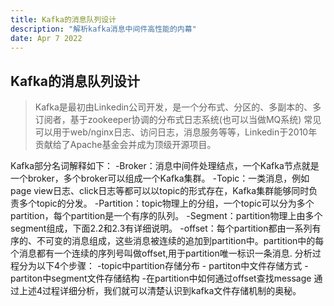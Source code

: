 ```yaml
---
title: Kafka的消息队列设计
description: "解析kafka消息中间件高性能的内幕"
date: Apr 7 2022
---
```


## Kafka的消息队列设计
> Kafka是最初由Linkedin公司开发，是一个分布式、分区的、多副本的、多订阅者，基于zookeeper协调的分布式日志系统(也可以当做MQ系统)
> 常见可以用于web/nginx日志、访问日志，消息服务等等，Linkedin于2010年贡献给了Apache基金会并成为顶级开源项目。

Kafka部分名词解释如下：
    -Broker：消息中间件处理结点，一个Kafka节点就是一个broker，多个broker可以组成一个Kafka集群。
    -Topic：一类消息，例如page view日志、click日志等都可以以topic的形式存在，Kafka集群能够同时负责多个topic的分发。
    -Partition：topic物理上的分组，一个topic可以分为多个partition，每个partition是一个有序的队列。
    -Segment：partition物理上由多个segment组成，下面2.2和2.3有详细说明。
    -offset：每个partition都由一系列有序的、不可变的消息组成，这些消息被连续的追加到partition中。partition中的每个消息都有一个连续的序列号叫做offset,用于partition唯一标识一条消息.
分析过程分为以下4个步骤：
    -topic中partition存储分布
    - partiton中文件存储方式
    -partiton中segment文件存储结构
    -在partition中如何通过offset查找message
通过上述4过程详细分析，我们就可以清楚认识到kafka文件存储机制的奥秘。